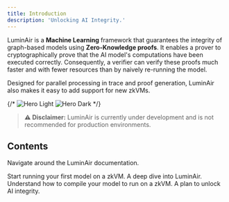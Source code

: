 ```yaml
---
title: Introduction
description: 'Unlocking AI Integrity.'
---
```


LuminAir is a **Machine Learning** framework that guarantees the integrity of graph-based models using **Zero-Knowledge proofs**. 
It enables a prover to cryptographically prove that the AI model's computations have been executed correctly. 
Consequently, a verifier can verify these proofs much faster and with fewer resources than by naively re-running the model.

Designed for parallel processing in trace and proof generation, LuminAir also makes it easy to add support for new zkVMs.

{/* <img
  className="block dark:hidden"
  src="/images/hero-light.svg"
  alt="Hero Light"
/>
<img
  className="hidden dark:block"
  src="/images/hero-dark.svg"
  alt="Hero Dark"
/> */}


> **⚠️ Disclaimer:** LuminAir is currently under development and is not recommended for production environments.


## Contents

Navigate around the LuminAir documentation.

<CardGroup cols={2}>
  <Card
    title="Quick Start"
    icon="rocket"
    href="./quickstart"
  >
    Start running your first model on a zkVM.
  </Card>
  <Card
    title="Concepts"
    icon="brain"
    href="./concepts"
  >
    A deep dive into LuminAir.
  </Card>
    <Card
    title="zkVM Compilers"
    icon="microchip"
    href="./zkvm-compilers"
  >
    Understand how to compile your model to run on a zkVM.
  </Card>
  <Card
    title="Roadmap"
    icon="road"
    href="./roadmap"
  >
    A plan to unlock AI integrity.
  </Card>
</CardGroup>

